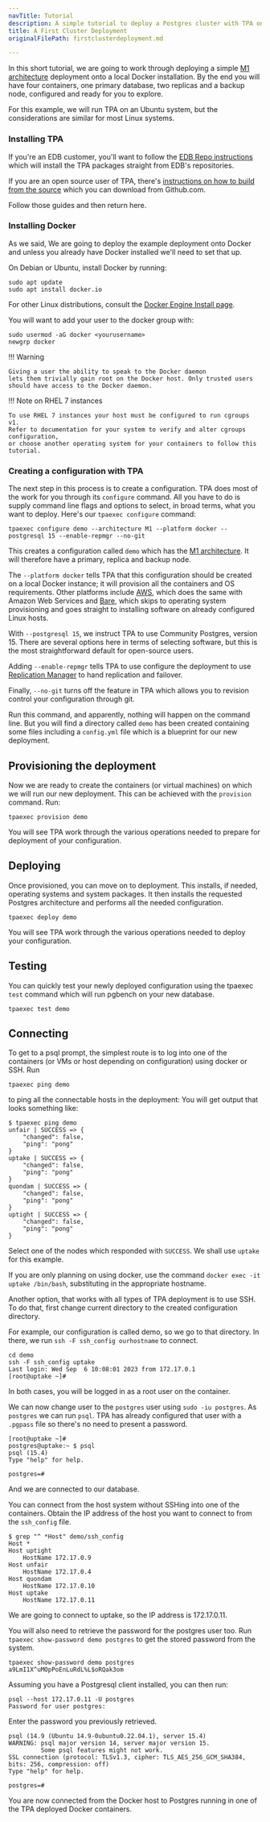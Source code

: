 ```yaml
---
navTitle: Tutorial
description: A simple tutorial to deploy a Postgres cluster with TPA on Docker.
title: A First Cluster Deployment
originalFilePath: firstclusterdeployment.md

---
```


In this short tutorial, we are going to work through deploying a simple [M1 architecture](architecture-M1/) deployment onto a local Docker installation. By the end you will have four containers, one primary database, two replicas and a backup node, configured and ready for you to explore.

For this example, we will run TPA on an Ubuntu system, but the considerations are similar for most Linux systems.

### Installing TPA

If you're an EDB customer, you'll want to follow the [EDB Repo instructions](INSTALL/) which will install the TPA packages straight from EDB's repositories.

If you are an open source user of TPA, there's [instructions on how to build from the source](INSTALL-repo/) which you can download from Github.com.

Follow those guides and then return here.

### Installing Docker

As we said, We are going to deploy the example deployment onto Docker and unless you already have Docker installed we'll need to set that up.

On Debian or Ubuntu, install Docker by running:

```
sudo apt update
sudo apt install docker.io
```

For other Linux distributions, consult the [Docker Engine Install page](https://docs.docker.com/engine/install/).

You will want to add your user to the docker group with:

```
sudo usermod -aG docker <yourusername>
newgrp docker
```

!!! Warning

    Giving a user the ability to speak to the Docker daemon
    lets them trivially gain root on the Docker host. Only trusted users
    should have access to the Docker daemon.

!!! Note on RHEL 7 instances

    To use RHEL 7 instances your host must be configured to run cgroups v1. 
    Refer to documentation for your system to verify and alter cgroups configuration, 
    or choose another operating system for your containers to follow this tutorial.

### Creating a configuration with TPA

The next step in this process is to create a configuration. TPA does most of the work for you through its `configure` command. All you have to do is supply command line flags and options to select, in broad terms, what you want to deploy. Here's our `tpaexec configure` command:

```
tpaexec configure demo --architecture M1 --platform docker --postgresql 15 --enable-repmgr --no-git
```

This creates a configuration called `demo` which has the [M1 architecture](architecture-M1/). It will therefore have a primary, replica and backup node.

The `--platform docker` tells TPA that this configuration should be created on a local Docker instance; it will provision all the containers and OS requirements. Other platforms include [AWS](platform-aws), which does the same with Amazon Web Services and [Bare](platform-bare), which skips to operating system provisioning and goes straight to installing software on already configured Linux hosts.

With `--postgresql 15`, we instruct TPA to use Community Postgres, version 15. There are several options here in terms of selecting software, but this is the most straightforward default for open-source users.

Adding `--enable-repmgr` tells TPA to use configure the deployment to use [Replication Manager](https://www.repmgr.org/) to hand replication and failover. 

Finally, `--no-git` turns off the feature in TPA which allows you to revision control your configuration through git. 

Run this command, and apparently, nothing will happen on the command line. But you will find a directory called `demo` has been created containing some files including a `config.yml` file which is a blueprint for our new deployment.

## Provisioning the deployment

Now we are ready to create the containers (or virtual machines) on which we will run our new deployment. This can be achieved with the `provision` command. Run:

```
tpaexec provision demo
```

You will see TPA work through the various operations needed to prepare for deployment of your configuration. 

## Deploying

Once provisioned, you can move on to deployment. This installs, if needed, operating systems and system packages. It then installs the requested Postgres architecture and performs all the needed configuration. 

```
tpaexec deploy demo
```

You will see TPA work through the various operations needed to deploy your configuration.

## Testing

You can quickly test your newly deployed configuration using the tpaexec `test` command which will run pgbench on your new database.

```
tpaexec test demo
```

## Connecting

To get to a psql prompt, the simplest route is to log into one of the containers (or VMs or host depending on configuration) using docker or SSH. Run 

```
tpaexec ping demo
```

to ping all the connectable hosts in the deployment: You will get output that looks something like:

```
$ tpaexec ping demo 
unfair | SUCCESS => {
    "changed": false,
    "ping": "pong"
}
uptake | SUCCESS => {
    "changed": false,
    "ping": "pong"
}
quondam | SUCCESS => {
    "changed": false,
    "ping": "pong"
}
uptight | SUCCESS => {
    "changed": false,
    "ping": "pong"
}
```

Select one of the nodes which responded with `SUCCESS`. We shall use `uptake` for this example.

If you are only planning on using docker, use the command `docker exec -it uptake /bin/bash`, substituting in the appropriate hostname.

Another option, that works with all types of TPA deployment is to use SSH. To do that, first change current directory to the created configuration directory. 

For example, our configuration is called demo, so we go to that directory. In there, we run `ssh -F ssh_config ourhostname` to connect.

```
cd demo
ssh -F ssh_config uptake
Last login: Wed Sep  6 10:08:01 2023 from 172.17.0.1
[root@uptake ~]# 
```

In both cases, you will be logged in as a root user on the container.

We can now change user to the `postgres` user using `sudo -iu postgres`. As `postgres` we can run `psql`. TPA has already configured that user with a `.pgpass` file so there's no need to present a password.

```
[root@uptake ~]# 
postgres@uptake:~ $ psql
psql (15.4)
Type "help" for help.

postgres=# 
```

And we are connected to our database.

You can connect from the host system without SSHing into one of the containers. Obtain the IP address of the host you want to connect to from the `ssh_config` file.

```
$ grep "^ *Host" demo/ssh_config 
Host *
Host uptight
    HostName 172.17.0.9
Host unfair
    HostName 172.17.0.4
Host quondam
    HostName 172.17.0.10
Host uptake
    HostName 172.17.0.11
```

We are going to connect to uptake, so the IP address is 172.17.0.11. 

You will also need to retrieve the password for the postgres user too. Run `tpaexec show-password demo postgres` to get the stored password from the system.

```
tpaexec show-password demo postgres
a9LmI1X^uMOpPoEnLuRdL%L$oRQak3om
```

Assuming you have a Postgresql client installed, you can then run:

```
psql --host 172.17.0.11 -U postgres
Password for user postgres: 
```

Enter the password you previously retrieved.

```
psql (14.9 (Ubuntu 14.9-0ubuntu0.22.04.1), server 15.4)
WARNING: psql major version 14, server major version 15.
         Some psql features might not work.
SSL connection (protocol: TLSv1.3, cipher: TLS_AES_256_GCM_SHA384, bits: 256, compression: off)
Type "help" for help.

postgres=# 
```

You are now connected from the  Docker host to Postgres running in one of the TPA deployed Docker containers.
